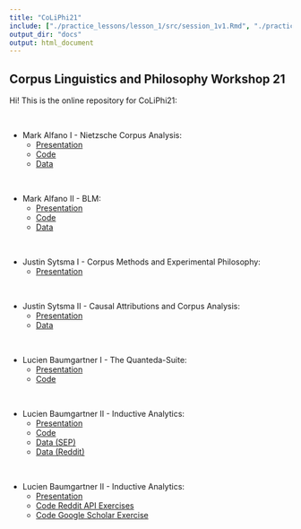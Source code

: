 ```yaml
---
title: "CoLiPhi21"
include: ["./practice_lessons/lesson_1/src/session_1v1.Rmd", "./practice_lessons/lesson_2/src/session_2v1.Rmd", "./create_corpora/src/pres_philpeople.Rmd", "./create_corpora/src/pres_make_corpus.Rmd", "./create_corpora/src/pres_standfordEnc.Rmd", "./practice_lessons/lesson_3/pres.Rmd", "./practice_lessons/mark/1st/Nietzschescripts.Rmd"]
output_dir: "docs"
output: html_document
---
```


## Corpus Linguistics and Philosophy Workshop 21

Hi! This is the online repository for CoLiPhi21:

<br>

- Mark Alfano I - Nietzsche Corpus Analysis:
  - [Presentation](./practice_lessons/mark/1st/Nietzschescripts.html)
  - [Code](./practice_lessons/mark/1st/Nietzschescripts.Rmd)
  - [Data](./practice_lessons/mark/1st/data/nietzsche.zip)
  
<br>

- Mark Alfano II - BLM:
  - [Presentation](./practice_lessons/mark/2nd/BLMscripts.html)
  - [Code](./practice_lessons/mark/2nd/BLMscripts.Rmd)
  - [Data](./practice_lessons/mark/2nd/data/blm.zip)

<br>

- Justin Sytsma I - Corpus Methods and Experimental Philosophy:
  - [Presentation](./practice_lessons/justin/1st/Corpus Methods and Experimental Philosophy.pdf)
  
<br>

- Justin Sytsma II - Causal Attributions and Corpus Analysis:
  - [Presentation](./practice_lessons/justin/2nd/Causal Attributions and Corpus Analysis.pdf)
  - [Data](./practice_lessons/justin/2nd/data/causal_attribution.zip)
 
<br>

- Lucien Baumgartner I - The Quanteda-Suite:
  - [Presentation](./practice_lessons/lesson_1/src/session_1v1.html)
  - [Code](./practice_lessons/lesson_1/src/session_1v1.Rmd)
 
 <br>

- Lucien Baumgartner II - Inductive Analytics:
  - [Presentation](./practice_lessons/lesson_2/src/session_2v1.html)
  - [Code](./practice_lessons/lesson_2/src/session_2v1.Rmd)
  - [Data (SEP)](./practice_lessons/lesson_2/input/stanford-encyclopedia.RDS)
  - [Data (Reddit)](./practice_lessons/lesson_2/input/coliphi21_reddit.RDS)

<br>  

- Lucien Baumgartner II - Inductive Analytics:
  - [Presentation](./practice_lessons/lesson_3/pres.html)
  - [Code Reddit API Exercises](./practice_lessons/lesson_3/reddit_API.R)
  - [Code Google Scholar Exercise](./practice_lessons/lesson_3/web_scraping.R)




